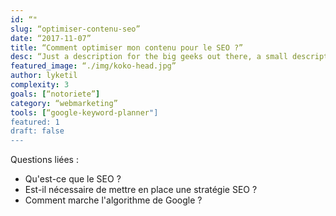```yaml
---
id: “"
slug: “optimiser-contenu-seo”
date: “2017-11-07”
title: “Comment optimiser mon contenu pour le SEO ?”
desc: “Just a description for the big geeks out there, a small description to rule them all and in the darkness bind them.”
featured_image: “./img/koko-head.jpg”
author: lyketil
complexity: 3
goals: [“notoriete”]
category: “webmarketing”
tools: [“google-keyword-planner"]
featured: 1
draft: false
---
```

Questions liées : 
- Qu'est-ce que le SEO ? 
- Est-il nécessaire de mettre en place une stratégie SEO ? 
- Comment marche l'algorithme de Google ? 